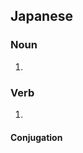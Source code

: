 ==Japanese==
{{ja-kanjitab|恐|猲}}

===Noun===
{{ja-noun|きょうかつ}}

# {{alternative form of|恐喝|lang=ja}}

===Verb===
{{ja-verb-suru|k|hira=きょうかつ|rom=kyōkatsu}}

# {{alternative form of|恐喝|lang=ja}}

====Conjugation====
{{ja-suru|恐猲|きょうかつ|kyōkatsu}}